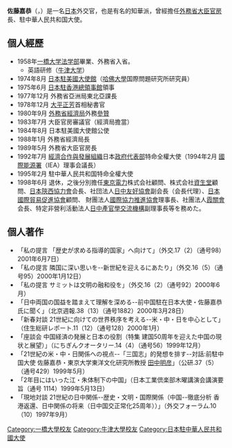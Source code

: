 {{多個問題|
{{prose|time=2016-04-10T03:15:46+00:00}}
{{Rough translation|time=2020-05-08}}
{{unreferenced|time=2016-04-10T03:15:46+00:00}}
}}
{{Infobox ambassador
| name  = 佐藤 嘉恭
| original_name = 
| native_name_lang = 
| image = 
| imagesize = 
| order = 9
| ambassador_from = 日本
| country = 中華人民共和國
| term_start = 1995年2月
| term_end = 1998年6月
|1blankname    = {{nowrap|[[外務大臣_(日本)|外務大臣]]}}
|1namedata     = [[河野洋平|河野洋平]]<br>[[池田行彦|池田行彦]]<br>[[小淵惠三|小淵惠三]]
| predecessor = {{link-ja|國廣道彦|國廣道彦}}
| successor = [[谷野作太郎|谷野作太郎]]
| office2 = 日本駐[[經濟合作暨發展組織|經濟合作暨發展組織]]政府代表處代表代理
| term_start2 = 1992年7月
| term_end2 = 1995年2月
|1blankname2    = {{nowrap|[[外務大臣_(日本)|外務大臣]]}}
|1namedata2     = [[渡邊美智雄|渡邊美智雄]]<br>[[武藤嘉文|武藤嘉文]]<br>[[羽田孜|羽田孜]]<br>[[柿澤弘治|柿澤弘治]]<br>[[河野洋平|河野洋平]]
| predecessor2 = 
| successor2 = 
|birth_date = {{birth date and age|1934|9|27}}
|birth_place = {{JPN}}
|death_date = 
|death_place = 
|alma_mater = [[一橋大学|一橋大学]]法学部
|profession = 
|occupation=
|spouse = 
|parents=
|relatives= 
|children= 
|party = 
|website=
}}
'''佐藤嘉恭'''（{{lang-ja|佐藤 嘉恭}}，{{Bd|1934年|9月27日|||}}）是一名[[日本|日本]]外交官，也是有名的知華派，曾經擔任[[外務省大臣官房|外務省大臣官房]]長、駐中華人民共和国大使。
== 個人經歷 ==
*1958年[[一橋大学|一橋大学]][[法学部|法学部]]畢業、外務省入省。
**英語研修（[[牛津大学|牛津大学]]）
*1974年8月 [[日本駐美國大使館|日本駐美國大使館]]（[[哈佛大學|哈佛大學]]国際問題研究所研究員）
*1975年6月 [[日本駐香港總領事館|日本駐香港總領事館]]領事
*1977年12月 外務省亞洲局東北亞課長
*1978年12月 [[大平正芳|大平正芳]]首相秘書官
*1980年9月 [[外務省經濟局|外務省經濟局]]外務[[參贊|參贊]]
*1983年7月 大臣官房審議官（經濟局擔當）
*1984年8月 日本駐美國大使館公使
*1988年1月 外務省經濟局長
*1989年5月 外務省大臣官房長
*1992年7月 [[經濟合作與發展組織|經濟合作與發展組織]]日本[[政府代表部|政府代表部]]特命全權大使（1994年2月 [[國際能源署|國際能源署]]（IEA）理事会議長）
*1995年2月 駐中華人民共和国特命全權大使
*1998年6月 退休，之後分別擔任[[東京電力|東京電力]]株式会社顧問、株式会社[[資生堂|資生堂]]顧問、[[日本陝西協力會|日本陝西協力會]]会長、社団法人[[日中友好協會|日中友好協會]]副会長（会長代理）、[[日本國際貿易促進協會|日本國際貿易促進協會]]顧問、 財團法人[[國際協力推進協會|國際協力推進協會]]理事長、社團法人[[霞關會|霞關會]]会長、特定非營利活動法人[[日中產官學交流機構|日中產官學交流機構]]副理事長等を務めた。

== 個人著作 ==
*「私の提言 「歴史が求める指導的国家」へ向けて」（外交.17（2）（通号98）2001年6月7日）
*「私の提言 隣国に深い思いを--新世紀を迎えるにあたり」（外交.16（5）（通号95）2000年1月12日）
*「私の提言 サミットは文明の融和役を」（外交.16（2）（通号92）2000年6月） 
*「日中両国の国益を踏まえて理解を深める--前中国駐在日本大使・佐藤嘉恭氏に聞く」（北京週報.38（13）（通号1882）2000年3月28日）  
*「新春対談 21世紀に向けての世界秩序を考える--米・中・日を中心として」（住生総研レポート.11（12）（通号128）2000年1月）  
*「座談会 中国経済の発展と日本の役割（特集 建国50周年を迎えた中国の現状と展望）」（にちぎんクオータリー.14（4）（通号56）1999年12月）  
*「21世紀の米・中・日関係への視点--「三国志」的発想を排す--対話:前駐中国大使 佐藤嘉恭・東京大学東洋文化研究所教授 [[田中明彦|田中明彦]]」（公研.37（5）（通号429）1999年5月） 
*「2年目にはいった江・朱体制下の中国」（日本工業倶楽部木曜講演会講演要旨（通号 1114）1999年5月13日） 
*「現地対談 21世紀の日中関係--歴史・文明・国際関係（中国--徹底分析 香港返還、日中関係の将来（日中国交正常化25周年））」（外交フォーラム.10（10）1997年9月）

{{日本駐華大使}}
{{DEFAULTSORT:Sato Yoshiyasu}}
[[Category:一橋大學校友|Category:一橋大學校友]]
[[Category:牛津大學校友|Category:牛津大學校友]]
[[Category:日本駐中華人民共和國大使|Category:日本駐中華人民共和國大使]]